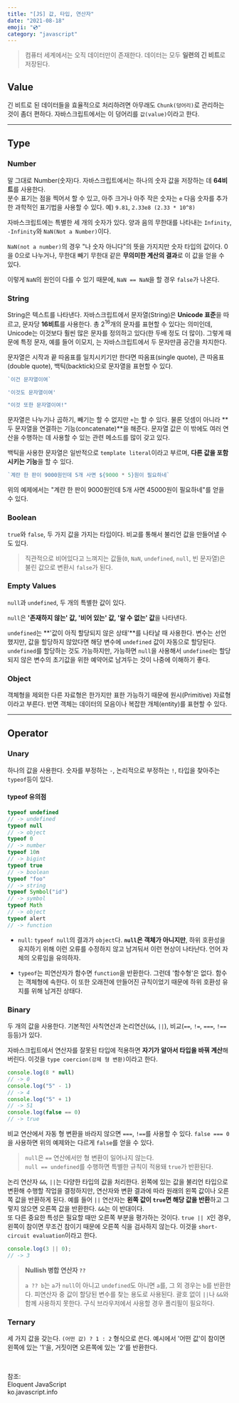 ```yaml
---
title: "[JS] 값, 타입, 연산자"
date: "2021-08-18"
emoji: "💿"
category: "javascript"
---
```

> 컴퓨터 세계에서는 오직 데이터만이 존재한다. 데이터는 모두 **일련의 긴 비트**로 저장된다. 

## Value
긴 비트로 된 데이터들을 효율적으로 처리하려면 아무래도 `Chunk(덩어리)`로 관리하는 것이 좀더 편하다. 자바스크립트에서는 이 덩어리를 `값(value)`이라고 한다.

***

## Type
### Number

말 그대로 Number(숫자)다. 자바스크립트에서는 하나의 숫자 값을 저장하는 데 **64비트**를 사용한다.  
분수 표기는 점을 찍어서 할 수 있고, 아주 크거나 아주 작은 숫자는 `e` 다음 숫자를 추가한 과학적인 표기법을 사용할 수 있다. 예) `9.81`, `2.33e8 (2.33 * 10^8)`

자바스크립트에는 특별한 세 개의 숫자가 있다. 양과 음의 무한대를 나타내는 `Infinity`, `-Infinity`와 `NaN(Not a Number)`이다. 

`NaN(not a number)`의 경우 "나 숫자 아니다"의 뜻을 가지지만 숫자 타입의 값이다. 0을 0으로 나누거나, 무한대 빼기 무한대 같은 **무의미한 계산의 결과**로 이 값을 얻을 수 있다.

이렇게 `NaN`의 원인이 다를 수 있기 때문에, `NaN == NaN`을 할 경우 `false`가 나온다.

### String

String은 텍스트를 나타낸다. 자바스크립트에서 문자열(String)은 **Unicode 표준**을 따르고, 문자당 **16비트**를 사용한다. 
총 $2^16$개의 문자를 표현할 수 있다는 의미인데, Unicode는 이것보다 훨씬 많은 문자를 정의하고 있다(한 두배 정도 더 많이). 
그렇게 때문에 특정 문자, 예를 들어 이모지, 는 자바스크립트에서 두 문자만큼 공간을 차지한다.

문자열은 시작과 끝 따옴표를 일치시키기만 한다면 따옴표(single quote), 큰 따옴표(double quote), 백틱(backtick)으로 문자열을 표현할 수 있다.
```js
`이건 문자열이여`

'이것도 문자열이여'

"이것 또한 문자열이여!"
```
문자열은 나누기나 곱하기, 빼기는 할 수 없지만 `+`는 할 수 있다. 물론 덧셈이 아니라 **두 문자열을 연결하는 기능(concatenate)**을 해준다. 
문자열 값은 이 밖에도 여러 연산을 수행하는 데 사용할 수 있는 관련 메소드를 많이 갖고 있다.

백틱을 사용한 문자열은 일반적으로 `template literal`이라고 부르며, **다른 값을 포함시키는 기능**을 할 수 있다.
```js
`계란 한 판이 9000원인데 5개 사면 ${9000 * 5}원이 필요하네`
```
위의 예제에서는 "계란 한 판이 9000원인데 5개 사면 45000원이 필요하네"를 얻을 수 있다.
### Boolean

`true`와 `false`, 두 가지 값을 가지는 타입이다. 비교를 통해서 불리언 값을 만들어낼 수도 있다.

> 직관적으로 비어있다고 느껴지는 값들(`0`, `NaN`, `undefined`, `null`, 빈 문자열)은 불린 값으로 변환시 `false`가 된다.

### Empty Values

`null`과 `undefined`, 두 개의 특별한 값이 있다. 

`null`은 **'존재하지 않는' 값, '비어 있는' 값, '알 수 없는' 값**을 나타낸다.

`undefined`는 **'값이 아직 할당되지 않은 상태'**를 나타날 때 사용한다. 변수는 선언했지만, 값을 할당하지 않았다면 해당 변수에 `undefined` 값이 자동으로 할당된다.
`undefined`를 할당하는 것도 가능하지만, 가능하면 `null`을 사용해서 `undefined`는 할당되지 않은 변수의 초기값을 위한 예약어로 남겨두는 것이 나중에 이해하기 좋다.

### Object
객체형을 제외한 다른 자료형은 한가지만 표한 가능하기 때문에 원시(Primitive) 자료형이라고 부른다. 
반면 객체는 데이터의 모음이나 복잡한 개체(entity)를 표현할 수 있다.

***

## Operator
### Unary 

하나의 값을 사용한다. 숫자를 부정하는 `-`, 논리적으로 부정하는 `!`, 타입을 찾아주는 `typeof`등이 있다.

#### typeof 유의점
```js
typeof undefined
// -> undefined
typeof null
// -> object
typeof 0
// -> number
typeof 10n
// -> bigint
typeof true
// -> boolean
typeof "foo"
// -> string
typeof Symbol("id")
// -> symbol
typeof Math
// -> object
typeof alert
// -> function
```
- `null`: `typeof null`의 결과가 `object`다. **`null`은 객체가 아니지만**, 하위 호환성을 유지하기 위해 이런 오류를 수정하지 않고 남겨둬서 이런 현상이 나타난다. 언어 자체의 오류임을 유의하자.

- `typeof`는 피연산자가 함수면 `function`을 반환한다. 그런데 '함수형'은 없다. 함수는 객체형에 속한다. 이 또한 오래전에 만들어진 규칙이었기 때문에 하위 호환성 유지를 위해 남겨진 상태다.

### Binary

두 개의 값을 사용한다. 기본적인 사칙연산과 논리연산(`&&`, `||`), 비교(`==`, `!=`, `===`, `!==` 등등)가 있다.  

자바스크립트에서 연산자를 잘못된 타입에 적용하면 **자기가 알아서 타입을 바꿔 계산**해버린다. 이것을 `type coercion(강제 형 변환)`이라고 한다.
```js
console.log(8 * null)
// -> 0
console.log("5" - 1)
// -> 4
console.log("5" + 1)
// -> 51
console.log(false == 0)
// -> true
```
비교 연산에서 자동 형 변환을 바라지 않으면 `===`, `!==`를 사용할 수 있다. `false === 0`을 사용하면 위의 예제와는 다르게 `false`를 얻을 수 있다.

> `null`은 `==` 연산에서만 형 변환이 일어나지 않는다.  
> `null == undefined`를 수행하면 특별한 규칙이 적용돼 `true`가 반환된다.


논리 연산자 `&&`, `||`는 다양한 타입의 값을 처리한다. 왼쪽에 있는 값을 불리언 타입으로 변환해 수행할 작업을 결정하지만, 연산자와 변환 결과에 따라 원래의 왼쪽 값이나 오른쪽 값을 반환하게 된다.
예를 들어 `||` 연산자는 **왼쪽 값이 `true`면 해당 값을 반환**하고 그렇지 않으면 오른쪽 값을 반환한다. `&&`는 이 반대이다.  
또 다른 중요한 특성은 필요할 때만 오른쪽 부분을 평가하는 것이다. `true || X`인 경우, 왼쪽이 참이면 무조건 참이기 때문에 오른쪽 식을 검사하지 않는다. 이것을 `short-circuit evaluation`이라고 한다.

```js
console.log(3 || 0);
// -> 3
```

> **Nullish 병합 연산자 `??`**
> 
> `a ?? b`는 `a`가 `null`이 아니고 `undefined`도 아니면 `a`를, 그 외 경우는 `b`를 반환한다. 피연산자 중 값이 할당된 변수를 찾는 용도로 사용된다.
> 괄호 없이 `||`나 `&&`와 함께 사용하지 못한다. 구식 브라우저에서 사용할 경우 폴리필이 필요하다.

### Ternary  

세 가지 값을 갖는다. `(어떤 값) ? 1 : 2` 형식으로 쓴다. 예시에서 '어떤 값'이 참이면 왼쪽에 있는 '1'을, 거짓이면 오른쪽에 있는 '2'를 반환한다.

<br/>

참조:  
Eloquent JavaScript  
ko.javascript.info